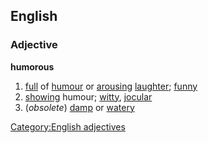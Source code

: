 ==English==
===Adjective===
[[Category:English adjectives]]
'''humorous'''
#[[full]] of [[humour]] or [[arousing]] [[laughter]]; [[funny]]
#[[showing]] humour; [[witty]], [[jocular]]
#(''obsolete'') [[damp]] or [[watery]]